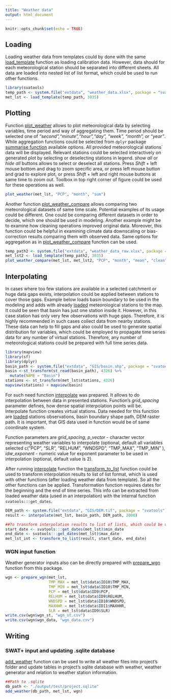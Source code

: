 ```yaml
---
title: "Weather data"
output: html_document
---
```


```r
knitr::opts_chunk$set(echo = TRUE)
```

## Loading {#load_weather}

Loading weather data from templates could by done with the same [load_template](../reference/load_template.html) function as loading calibration data. However, data should for each meteorological station should be separated into different sheets. All data are loaded into nested list of list format, which could be used to run other functions. 

```r
library(svatools)
temp_path <- system.file("extdata", "weather_data.xlsx", package = "svatools")
met_lst <- load_template(temp_path, 3035)
```

## Plotting

Function [plot_weather](../reference/plot_weather.html) allows to plot meteorological data by selecting variables, time period and way of aggregating them. Time period should be selected one of *"second","minute","hour","day", "week", "month", or "year"*. While aggregation functions could be selected from `dplyr` package [summarise function](https://www.rdocumentation.org/packages/dplyr/versions/0.7.8/topics/summarise) available options.
All provided meteorological stations` data will be displayed. Relevant stations could be selected interactively on generated plot by selecting or deselecting stations in legend. *show all* or *hide all* buttons allows to select or deselect all stations. Press *Shift* + left mouse bottom and drag to zoom specific area, or press left mouse button and grad to explore plot, or press *Shift* + left and right mouse buttons at same time to zoom out. Toolbox in top right corner of figure could be used for these operations as well.  

```r
plot_weather(met_lst, "PCP", "month", "sum")
```

Another function [plot_weather_compare](../reference/plot_weather_compare.html) allows comparing two meteorological datasets of same time scale. Potential examples of its usage could be different. One could be comparing different datasets in order to decide, which one should be used in modeling. Another example might be to examine how cleaning operations improved original data. Moreover, this function could be helpful in examining climate data downscaling or bias-correction results comparing them with observed data. Same options for aggregation as in [plot_weather_compare](../reference/plot_weather_compare.html) function can be used. 

```r
temp_path2 <- system.file("extdata", "weather_data_raw.xlsx", package = "svatools")
met_lst2 <- load_template(temp_path2, 3035)
plot_weather_compare(met_lst, met_lst2, "PCP", "month", "mean", "clean", "raw")
```

## Interpolating

In cases where too few stations are available in a selected catchment or huge data gaps exists, interpolation could be applied between stations to cover those gaps. Example below loads basin boundary to be used in the modeling and adds with already [loaded](#load_weather) meteorological stations to the map. It could be seen that basin has just one station inside it. However, in this case station has only very few observations with huge gaps. Therefore, it is highly recommended in such cases collect data from nearby stations. These data can help to fill gaps and also could be used to generate spatial distribution for variables, which could be employed to propagate time series data for any number of virtual stations. Therefore, any number of meteorological stations could be prepared with full time series data. 

```r
library(mapview)
library(sf)
library(dplyr)
basin_path <- system.file("extdata", "GIS/basin.shp", package = "svatools")
basin <-st_transform(st_read(basin_path), 4326) %>% 
  mutate(NAME = "Basin")
stations <- st_transform(met_lst$stations, 4326)
mapview(stations) + mapview(basin)
```

For such need function [interpolate](../reference/interpolate.html) was prepared. It allows to do interpolation between data in presented stations. Function's *grid_spacing* parameter defines, how dense spatial interpolation points will be. Interpolate function creates virtual stations. Data needed for this function are [loaded](#load_weather) stations observations, basin boundary shape path, DEM raster path. It is important, that GIS data used in function would be of same coordinate system.

Function parameters are *grid_spacing*, *p_vector* - character vector representing weather variables to interpolate (optional, default all variables selected c("PCP", "SLR", "RELHUM", "WNDSPD", "TMP_MAX", "TMP_MIN" ), *idw_exponent* - numeric value for exponent parameter to be used in interpolation  (optional, default value is 2). 

After running [interpolate](../reference/interpolate.html) function the [transform_to_list](../reference/transform_to_list.html) function could be used to transform interpolation results to list of list format, which is used with other functions (after loading weather data from template). So all the other functions can be applied. Transformation function requires dates for the beginning and the end of time series. This info can be extracted from loaded weather data (used in an interpolation) with the internal function `svatools:::get_dates`. 

```r
DEM_path <- system.file("extdata", "GIS/DEM.tif", package = "svatools")
result <- interpolate(met_lst, basin_path, DEM_path, 2000) 

##To transform interpolation results to list of lists, which could be used with other weather functions. 
start_date <- svatools:::get_dates(met_lst)$min_date
end_date <- svatools:::get_dates(met_lst)$max_date
met_lst_int <- transform_to_list(result, start_date, end_date)
```

### WGN input function

Weather generator inputs also can be directly prepared with [prepare_wgn](../reference/prepare_wgn.html) function from this package. 

```r
wgn <- prepare_wgn(met_lst, 
                   TMP_MAX = met_lst$data$ID10$TMP_MAX, 
                   TMP_MIN = met_lst$data$ID10$TMP_MIN, 
                   PCP = met_lst$data$ID9$PCP, 
                   RELHUM = met_lst$data$ID9$RELHUM, 
                   WNDSPD = met_lst$data$ID10$WNDSPD, 
                   MAXHHR = met_lst$data$ID11$MAXHHR, 
                   SLR = met_lst$data$ID9$SLR)
write.csv(wgn$wgn_st, "wgn_st.csv")
write.csv(wgn$wgn_data, "wgn_data.csv")
```

## Writing

### SWAT+ input and updating .sqlite database 

[add_weather](../reference/add_weather.html) function can be used to write all weather files into project's folder and update tables in project's sqlite database with weather, weather generator and relation to weather station information.  

```r
##Path to .sqlite
db_path <- "./output/test/project.sqlite"
add_weather(db_path, met_lst, wgn)
```

